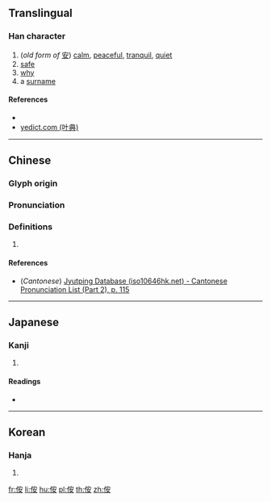 ==Translingual==

===Han character===
{{Han char|rn=9|rad=人|as=06|sn=8|four=23244|canj=OJV|ids=⿰亻安}}

# (''old form of'' [[安]]) [[calm]], [[peaceful]], [[tranquil]], [[quiet]]
# [[safe]]
# [[why]]
# a [[surname]]

====References====
* {{Han ref|kx=0102.060|dkj=00595|dj=0216.060|hdz=10154.040|uh=4F92|ud=20370|bh=CBC8|bd=52168}}
* [http://yedict.com/htm/4F/4F92.htm yedict.com (叶典)]

----

==Chinese==
{{zh-forms}}

===Glyph origin===
{{Han etym}}

===Pronunciation===
{{zh-pron
|m=ān
|c=on1,ngon1
|mc=y
|oc=y
|ma=
|cat=a,adv,pn
}}

===Definitions===
{{zh-hanzi}}

# {{rfdef|lang=zh}}

====References====
* (''Cantonese'') [http://www.iso10646hk.net/jp/document/download.jsp Jyutping Database (iso10646hk.net) - Cantonese Pronunciation List (Part 2), p. 115]

----

==Japanese==

===Kanji===
{{ja-kanji|grade=|rs=人06}}

# {{defn|lang=ja|sort=人06}}

====Readings====
* {{ja-readings|on=[[あん]] (an)|kun=[[やすらか]] (yasuraka)}}

----

==Korean==

===Hanja===
{{ko-hanja|hangeul=안|rv=an|mr=an}}

# {{defn|lang=ko|sort=人06}}

[[fr:侒]]
[[li:侒]]
[[hu:侒]]
[[pl:侒]]
[[th:侒]]
[[zh:侒]]